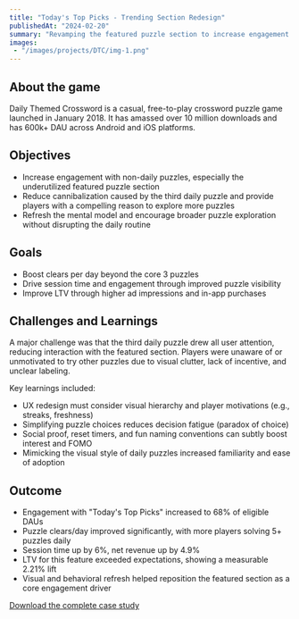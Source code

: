 ```yaml
---
title: "Today's Top Picks - Trending Section Redesign"
publishedAt: "2024-02-20"
summary: "Revamping the featured puzzle section to increase engagement and puzzle clears"
images:
 - "/images/projects/DTC/img-1.png"
---
```


## About the game

Daily Themed Crossword is a casual, free-to-play crossword puzzle game launched in January 2018. It has amassed over 10 million downloads and has 600k+ DAU across Android and iOS platforms.

## Objectives

- Increase engagement with non-daily puzzles, especially the underutilized featured puzzle section
- Reduce cannibalization caused by the third daily puzzle and provide players with a compelling reason to explore more puzzles
- Refresh the mental model and encourage broader puzzle exploration without disrupting the daily routine

## Goals

- Boost clears per day beyond the core 3 puzzles
- Drive session time and engagement through improved puzzle visibility
- Improve LTV through higher ad impressions and in-app purchases

## Challenges and Learnings

A major challenge was that the third daily puzzle drew all user attention, reducing interaction with the featured section. Players were unaware of or unmotivated to try other puzzles due to visual clutter, lack of incentive, and unclear labeling.

Key learnings included:

- UX redesign must consider visual hierarchy and player motivations (e.g., streaks, freshness)
- Simplifying puzzle choices reduces decision fatigue (paradox of choice)
- Social proof, reset timers, and fun naming conventions can subtly boost interest and FOMO
- Mimicking the visual style of daily puzzles increased familiarity and ease of adoption

## Outcome

- Engagement with "Today's Top Picks" increased to 68% of eligible DAUs
- Puzzle clears/day improved significantly, with more players solving 5+ puzzles daily
- Session time up by 6%, net revenue up by 4.9%
- LTV for this feature exceeded expectations, showing a measurable 2.21% lift
- Visual and behavioral refresh helped reposition the featured section as a core engagement driver

[Download the complete case study](https://www.shilpa-ui-ux.com/images/projects/event_framework.pdf)
